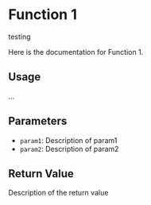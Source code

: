 # Function 1

testing

Here is the documentation for Function 1.

## Usage

...

## Parameters

- `param1`: Description of param1
- `param2`: Description of param2

## Return Value

Description of the return value

